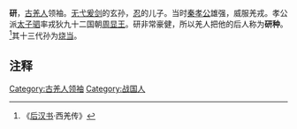 '''研'''，[[古羌人|古羌人]]领袖。[[无弋爰剑|无弋爰剑]]的玄孙，[[忍_(羌)|忍]]的儿子。当时[[秦孝公|秦孝公]]雄强，威服羌戎。孝公派[[秦惠文王|太子驷]]率戎狄九十二国朝[[周显王|周显王]]。研非常豪健，所以羌人把他的后人称为'''研种'''。<ref>《[[后汉书|后汉书]]·西羌传》</ref>其十三代孙为[[烧当|烧当]]。

==注释==
{{Reflist}}

[[Category:古羌人领袖|Category:古羌人领袖]]
[[Category:战国人|Category:战国人]]